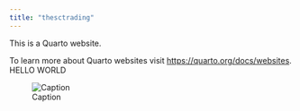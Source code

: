 ```yaml
---
title: "thesctrading"
---
```


This is a Quarto website.

To learn more about Quarto websites visit <https://quarto.org/docs/websites>. HELLO WORLD

![Caption](elephant.png)
